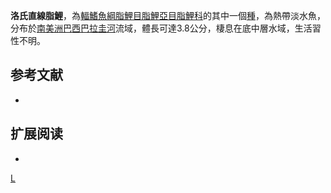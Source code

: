 {{Speciesbox 
| taxon = Moenkhausia lopesi
| status = NE
| status_system = IUCN3.1
| authority =  [[Britski|Britski]] & [[de_Silimon|de Silimon]], 2001
| synonyms = 
}}
'''洛氏直線脂鯉'''，為[[輻鰭魚綱|輻鰭魚綱]][[脂鯉目|脂鯉目]][[脂鯉亞目|脂鯉亞目]][[脂鯉科|脂鯉科]]的其中一個[[種|種]]，為熱帶淡水魚，分布於[[南美洲|南美洲]][[巴西|巴西]][[巴拉圭河|巴拉圭河]]流域，體長可達3.8公分，棲息在底中層水域，生活習性不明。

==参考文献==
{{refbegin}}
*{{FishBase_species|genus=Moenkhausia|species=lopesi|year=2013|month=12}}
{{refend}}

== 扩展阅读 ==
{{refbegin}}
*{{wikispecies-inline|Moenkhausia lopesi|洛氏直線脂鯉}}
{{refend}}
{{Taxonbar|from=Q5634883}}

[[Category:直線脂鯉屬|L]]


{{魚類小作品}}